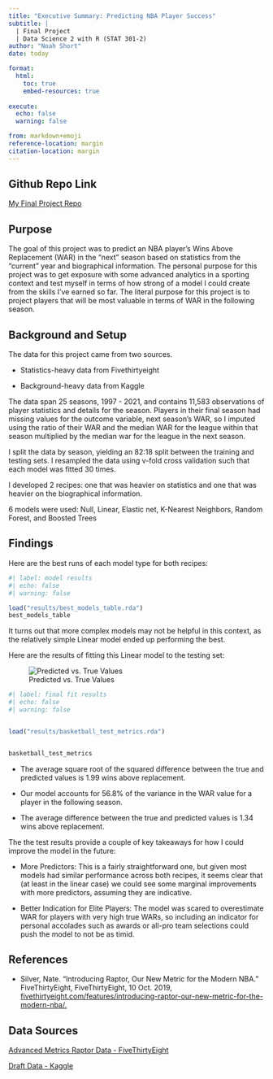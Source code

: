 ```yaml
---
title: "Executive Summary: Predicting NBA Player Success"
subtitle: |
  | Final Project 
  | Data Science 2 with R (STAT 301-2)
author: "Noah Short"
date: today

format:
  html:
    toc: true
    embed-resources: true
    
execute:
  echo: false
  warning: false

from: markdown+emoji 
reference-location: margin
citation-location: margin
---
```


::: {.callout-tip icon=false}

## Github Repo Link

[My Final Project Repo](https://github.com/stat301-2-2024-winter/final-project-2-noahshort.git)

:::

## Purpose

The goal of this project was to predict an NBA player's Wins Above Replacement (WAR) in the "next" season based on statistics from the "current" year and biographical information. The personal purpose for this project was to get exposure with some advanced analytics in a sporting context and test myself in terms of how strong of a model I could create from the skills I've earned so far. The literal purpose for this project is to project players that will be most valuable in terms of WAR in the following season. 

## Background and Setup

The data for this project came from two sources. 

- Statistics-heavy data from Fivethirtyeight

- Background-heavy data from Kaggle

The data span 25 seasons, 1997 - 2021, and contains 11,583 observations of player statistics and details for the season. Players in their final season had missing values for the outcome variable, next season's WAR, so I imputed using the ratio of their WAR and the median WAR for the league within that season multiplied by the median war for the league in the next season.

I split the data by season, yielding an 82:18 split between the training and testing sets. I resampled the data using v-fold cross validation such that each model was fitted 30 times. 

I developed 2 recipes: one that was heavier on statistics and one that was heavier on the biographical information.

6 models were used: Null, Linear, Elastic net, K-Nearest Neighbors, Random Forest, and Boosted Trees

## Findings

Here are the best runs of each model type for both recipes:

```r
#| label: model results
#| echo: false
#| warning: false

load("results/best_models_table.rda")
best_models_table
```

It turns out that more complex models may not be helpful in this context, as the relatively simple Linear model ended up performing the best. 

Here are the results of fitting this Linear model to the testing set:

![Predicted vs. True Values](plots/basketball_results_plot.png)

```r
#| label: final fit results
#| echo: false
#| warning: false


load("results/basketball_test_metrics.rda")


basketball_test_metrics
```

- The average square root of the squared difference between the true and predicted values is 1.99 wins above replacement.

- Our model accounts for 56.8% of the variance in the WAR value for a player in the following season.

- The average difference between the true and predicted values is 1.34 wins above replacement.

The the test results provide a couple of key takeaways for how I could improve the model in the future:

- More Predictors: This is a fairly straightforward one, but given most models had similar performance across both recipes, it seems clear that (at least in the linear case) we could see some marginal improvements with more predictors, assuming they are indicative.

- Better Indication for Elite Players: The model was scared to overestimate WAR for players with very high true WARs, so including an indicator for personal accolades such as awards or all-pro team selections could push the model to not be as timid.


## References

- Silver, Nate. “Introducing Raptor, Our New Metric for the Modern NBA.” FiveThirtyEight, FiveThirtyEight, 10 Oct. 2019, [fivethirtyeight.com/features/introducing-raptor-our-new-metric-for-the-modern-nba/.](fivethirtyeight.com/features/introducing-raptor-our-new-metric-for-the-modern-nba/) 


## Data Sources
[Advanced Metrics Raptor Data - FiveThirtyEight](https://github.com/fivethirtyeight/data/blob/master/nba-raptor/historical_RAPTOR_by_player.csv)

[Draft Data - Kaggle](https://www.kaggle.com/datasets/justinas/nba-players-data?resource=download)

